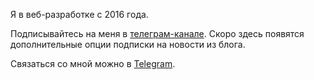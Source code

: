 Я в веб-разработке с 2016 года.

Подписывайтесь на меня в <a href="https://t.me/yepstepz_io" target="_blank" rel="noopener noreferrer nofollow">телеграм-канале</a>.
Скоро здесь появятся дополнительные опции подписки на новости из блога.

Связаться со мной можно в <a href="https://t.me/yepstepz" target="_blank" rel="noopener noreferrer nofollow">Telegram</a>.


